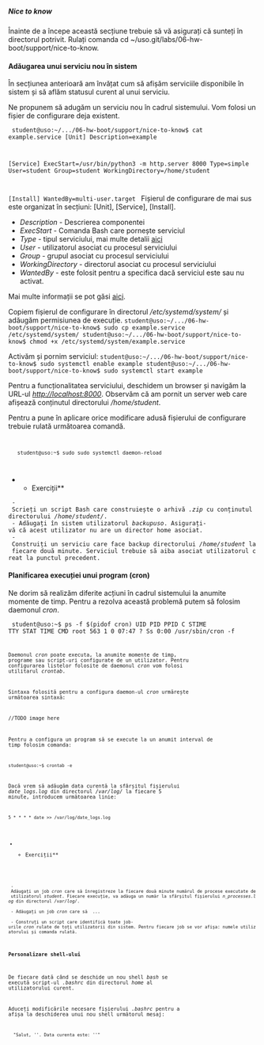 ===== Nice to know =====
Înainte de a începe această secțiune trebuie să vă asigurați că sunteți în directorul potrivit. Rulați comanda
cd ~/uso.git/labs/06-hw-boot/support/nice-to-know.

==== Adăugarea unui serviciu nou în sistem ====
În secțiunea anterioară am învățat cum să afișăm serviciile disponibile în sistem și să aflăm statusul curent al unui serviciu.

Ne propunem să adugăm un serviciu nou în cadrul sistemului. Vom folosi un fișier de configurare deja existent.

<code bash>
student@uso:~/.../06-hw-boot/support/nice-to-know$ cat example.service
[Unit]
Description=example

[Service]
ExecStart=/usr/bin/python3 -m http.server 8000
Type=simple
User=student
Group=student
WorkingDirectory=/home/student

[Install]
WantedBy=multi-user.target
</code>
Fișierul de configurare de mai sus este organizat în secțiuni:
[Unit], [Service], [Install].

* ''Description'' - Descrierea componentei
* ''ExecStart'' - Comanda Bash care pornește serviciul
* ''Type'' - tipul serviciului, mai multe detalii [[https://wiki.archlinux.org/index.php/systemd#Service_types|aici]]
* ''User'' - utilizatorul asociat cu procesul serviciului
* ''Group'' - grupul asociat cu procesul serviciului
* ''WorkingDirectory'' - directorul asociat cu procesul serviciului
* ''WantedBy'' - este folosit pentru a specifica dacă serviciul este sau nu activat.

Mai multe informații se pot găsi [[https://www.digitalocean.com/community/tutorials/understanding-systemd-units-and-unit-files | aici]].

Copiem fișierul de configurare în directorul ''/etc/systemd/system/'' și adăugăm permisiunea de execuție.
<code bash>
student@uso:~/.../06-hw-boot/support/nice-to-know$ sudo cp example.service /etc/systemd/system/
student@uso:~/.../06-hw-boot/support/nice-to-know$ chmod +x /etc/systemd/system/example.service
</code>

Activăm și pornim serviciul:
<code bash>
student@uso:~/.../06-hw-boot/support/nice-to-know$ sudo systemctl enable example
student@uso:~/.../06-hw-boot/support/nice-to-know$ sudo systemctl start example
</code>

Pentru a funcționalitatea serviciului, deschidem un browser și navigăm la URL-ul ''http://localhost:8000''. Observăm că am pornit un server web care afișează conținutul directorului ''/home/student''.

<note>
Pentru a pune în aplicare orice modificare adusă fișierului de configurare trebuie rulată următoarea comandă.

<code bash>
    student@uso:~$ sudo sudo systemctl daemon-reload
</code>
</note>

**Exerciții**
  - Scrieți un script Bash care construiește o arhivă ''.zip'' cu conținutul directorului ''/home/student/''.
  - Adăugați în sistem utilizatorul ''backupuso''. Asigurați-vă că acest utilizator nu are un director home asociat.
  - Construiți un serviciu care face backup directorului ''/home/student'' la fiecare două minute. Serviciul trebuie să aiba asociat utilizatorul creat la punctul precedent.

==== Planificarea execuției unui program (cron) ====
Ne dorim să realizăm diferite acțiuni în cadrul sistemului la anumite momente de timp. Pentru a rezolva această problemă putem să folosim daemonul ''cron''.

<code bash>
student@uso:~$ ps -f $(pidof cron)
UID        PID  PPID  C STIME TTY      STAT   TIME CMD
root       563     1  0 07:47 ?        Ss     0:00 /usr/sbin/cron -f
<code>

Daemonul ''cron'' poate executa, la anumite momente de timp, programe sau script-uri configurate de un utilizator. Pentru configurarea listelor folosite de daemonul ''cron'' vom folosi utilitarul ''crontab''.

Sintaxa folosită pentru a configura daemon-ul ''cron'' urmărește următoarea sintaxă:

//TODO image here

Pentru a configura un program să se execute la un anumit interval de timp folosim comanda:

<code bash>
student@uso:~$ crontab -e
</code>

Dacă vrem să adăugăm data curentă la sfârșitul fișierului ''date_logs.log'' din directorul ''/var/log/'' la fiecare 5 minute, introducem următoarea linie:

<code bash>
5   *   *   *   *   date >> /var/log/date_logs.log
</code>

**Exerciții**
  - Adăugați un job ''cron'' care să înregistreze la fiecare două minute numărul de procese executate de utilizatorul ''student''. Fiecare execuție, va adăuga un număr la sfârșitul fișierului ''n_processes.log'' din directorul ''/var/log/''.
  - Adăugați un job ''cron'' care să  ...
  - Construți un script care identifică toate job-urile ''cron'' rulate de toți utilizatorii din sistem. Pentru fiecare job se vor afișa: numele utilizatorului și comanda rulată.


==== Personalizare shell-ului ====
De fiecare dată când se deschide un nou shell ''bash'' se execută script-ul ''.bashrc'' din directorul ''home'' al utilizatorului curent.

Aduceți modificările necesare fișierului ''.bashrc'' pentru a afișa la deschiderea unui nou shell următorul mesaj:
   "Salut, '<user>'. Data curenta este: '<data_curenta>'"
